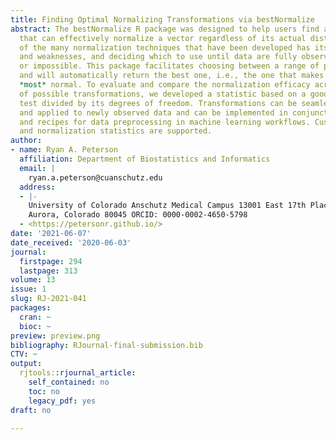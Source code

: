 ```yaml
---
title: Finding Optimal Normalizing Transformations via bestNormalize
abstract: The bestNormalize R package was designed to help users find a transformation
  that can effectively normalize a vector regardless of its actual distribution. Each
  of the many normalization techniques that have been developed has its own strengths
  and weaknesses, and deciding which to use until data are fully observed is difficult
  or impossible. This package facilitates choosing between a range of possible transformations
  and will automatically return the best one, i.e., the one that makes data look the
  *most* normal. To evaluate and compare the normalization efficacy across a suite
  of possible transformations, we developed a statistic based on a goodness of fit
  test divided by its degrees of freedom. Transformations can be seamlessly trained
  and applied to newly observed data and can be implemented in conjunction with caret
  and recipes for data preprocessing in machine learning workflows. Custom transformations
  and normalization statistics are supported.
author:
- name: Ryan A. Peterson
  affiliation: Department of Biostatistics and Informatics
  email: |
    ryan.a.peterson@cuanschutz.edu
  address:
  - |-
    University of Colorado Anschutz Medical Campus 13001 East 17th Place
    Aurora, Colorado 80045 ORCID: 0000-0002-4650-5798
  - <https://petersonr.github.io/>
date: '2021-06-07'
date_received: '2020-06-03'
journal:
  firstpage: 294
  lastpage: 313
volume: 13
issue: 1
slug: RJ-2021-041
packages:
  cran: ~
  bioc: ~
preview: preview.png
bibliography: RJournal-final-submission.bib
CTV: ~
output:
  rjtools::rjournal_article:
    self_contained: no
    toc: no
    legacy_pdf: yes
draft: no

---
```

